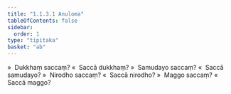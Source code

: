 ```yaml
---
title: "1.1.3.1 Anuloma"
tableOfContents: false
sidebar:
  order: 1
type: "tipitaka"
basket: "ab"
---
```



<DynamicBreadcrumb />

<Division number="6">

<Paragraph number="67">
»  Dukkhaṃ saccaṃ?
</Paragraph>

<Paragraph number="68">
«  Saccā dukkhaṃ?
</Paragraph>

<Paragraph number="69">
»  Samudayo saccaṃ?
</Paragraph>

<Paragraph number="70">
«  Saccā samudayo?
</Paragraph>

<Paragraph number="71">
»  Nirodho saccaṃ?
</Paragraph>

<Paragraph number="72">
«  Saccā nirodho?
</Paragraph>

<Paragraph number="73">
»  Maggo saccaṃ?
</Paragraph>

<Paragraph number="74">
«  Saccā maggo?
</Paragraph>
</Division>